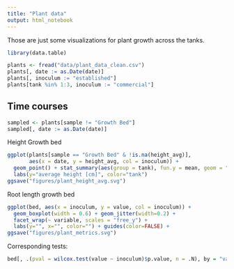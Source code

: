 ```yaml
---
title: "Plant data"
output: html_notebook
---
```


Those are just some visualizations for plant growth across the tanks. 

```r
library(data.table)

plants <- fread("data/plant_data_clean.csv")
plants[, date := as.Date(date)]
plants[, inoculum := "established"]
plants[tank %in% 1:3, inoculum := "commercial"]
```

## Time courses

```r
sampled <- plants[sample != "Growth Bed"]
sampled[, date := as.Date(date)]
```

Height Growth bed

```r
ggplot(plants[sample == "Growth Bed" & !is.na(height_avg)], 
       aes(x = date, y = height_avg, col = inoculum)) + 
  geom_point() + stat_summary(aes(group = tank), fun.y = mean, geom = "line") + 
  labs(y="average height [cm]", color="tank")
ggsave("figures/plant_height_avg.svg")
```


Root length growth bed

```r
ggplot(bed, aes(x = inoculum, y = value, col = inoculum)) +
  geom_boxplot(width = 0.6) + geom_jitter(width=0.2) +
  facet_wrap(~ variable, scales = "free_y") +
  labs(y="", x="", color="") + guides(color=FALSE) +
ggsave("figures/plant_metrics.svg")
```

Corresponding tests:

```r
bed[, .(pval = wilcox.test(value ~ inoculum)$p.value, n = .N), by = "variable"]
```